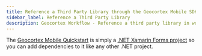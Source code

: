 ```yaml
---
title: Reference a Third Party Library through the Geocortex Mobile SDK
sidebar_label: Reference a Third Party Library
description: Geocortex Workflow - Reference a third party library in workflow for Geocortex Mobile
---
```



The [Geocortex Mobile Quickstart](../mobile/sdk-getting-started.mdx) is simply a [.NET Xamarin Forms project](https://docs.microsoft.com/en-us/xamarin/get-started/Quickstarts/deepdive?pivots=windows) so you can add dependencies to it like any other .NET project.

<UseCaseContainer>
    <UseCaseCard
        title="Geocortex Mobile SDK Quickstart"
        description="Check out the Geocortex Mobile SDK Quickstart"
        link="../mobile/quick-start"
    />
</UseCaseContainer>
